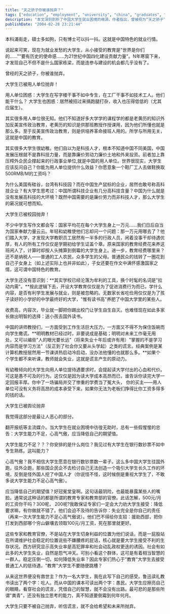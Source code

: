 ```yaml
---
title: "天之骄子你被谁抛弃？"
tags: ["education", "employment", "university", "china", "graduates", "job market", "social criticism", "higher education", "career", "academic system"]
description: "本文深刻剖析了中国大学生就业困境的根源。作者指出，曾被视为“天之骄子“的大学生，如今被用人单位、大学校园和社会舆论三方面抛弃。用人单位认为大学生实用技能不足，而大学生则发现所学与工作需求脱节；大学教育沦为牟利工具，过时的教材和课程无法为学生未来就业做准备；社会舆论则片面指责大学生“能力不足、心高气傲“，要求他们降低期望值接受低薪工作。文章批评中国教育体系与经济发展模式的不匹配，认为中国依靠廉价劳动力而非科技创新发展，导致高学历人才难以施展。作者呼吁大学生擦亮眼睛，看穿社会谎言，凭借智慧找到出路。"
publishDate: "2004-02-28 23:21:44"
---
```


本科滿街走，碩士多如狗，只有博士可以抖一抖。这就是中国特色的就业行情。

说起来可笑，现在为就业发愁的大学生，从小接受的教育是"世界是你们的……""要有历史的使命感……为21世纪中国四化建设贡献力量"。N年寒窗下来，才发现自己不但不是什么国家栋梁，而是连参与建设的机会都几乎没有了。

曾经的天之骄子，你被谁抛弃。

大学生已被用人单位抛弃！

用人单位困惑：大学生在写字楼干事不如中专生，在工厂干事不如技术工人。他们能干什么？
大学生也困惑：居然被招过来搞跑腿打杂，收入也压得低低的（尤其应届生）。

其实很多用人单位很无知。他们不知道好多大学学的课程学的都是老黄历的知识外加反美宣传政治教育，老黄历的知识是供那班教授作授课用，因为他们所懂也就是那么多。至于反美宣传政治教育，则是供培养革命接班人用的。所学与所用无关，这就是中国的教育。

其实很多大学生很幼稚。他们自以为是科技人才，根本不知道中国不同美国，中国发展压根就不是靠科技力量，而是靠廉价劳动力廉价土地和外来投资。前者加上靠压榨外企民企撑起来的行政事业单位,就是中国的用人单位。世界很现实，大学生应该反问自己？你能为用人单位提供什么效益？你愿意象一个鞋厂工人去做鞋换取500RMB/M的工资吗？

为什么美国有硅谷，台湾有科技园？而在中国生产鼠标的企业，居然也敢号称高科技企业？有大学生思考过：中国所谓科技企业有几分高科技含量？中国为什么就是没有发展高科技的大环境？既然中国需要的是廉价劳力而非科技人才，那么大学生的窘况就可想而知。

大学生已被校园抛弃！

不少中学生写作文都会写：国家平均花在每个大学生身上一万元……我们日后自当为国家奉献力量云云。年轻和幼稚使他们忘却问一个问题：那一万元用哪去了？他们踏入大学，才发现大学教职员工居然有一半多的行政人员，闲着没事干却待遇优厚，有人的所有工作仅仅是学期初给学生证盖个章。原来国家的教育经费花来养这班闲人了，计算时却按人头摊算到倒霉的大学生身上。进一步，教育经费哪里来？还不是纳税人——普通的工人农民，众多学生的父母。普通民众的钱转了一圈花到自己子女身上（如上述实际上也并非如此），子女还要在作文中满怀感激国家之情，这可谓中国特色的教育。

大学生还没有意识到：**其实学校已经沦落为牟利的工具，换个时髦的名词是"拉动内需"。**按此逻辑下去，开设大学教育仅仅是为了促进消费行为而已，学什么内容，是否有利学生发展与就业，则是被忽略的。无数家长省吃俭用仅仅是为了孩子读好的小学好的中学最终好的大学，"惟有读书高"养肥了中国大学里的某些人。

收费高，内容次，毕业就一脚把你踢出校门让学生自生自灭。也难怪现在如此多家长做出明智的选择：送小孩去国外读书。

中国的讲师教授们，一方面受到工作生活巨大压力，一方面又不得不为保住饭碗而向学生撒谎。**明明教材已经过时，非要说成是基础；明明对未来工作毫无用处，又可以编些"人的眼光要长远"（将来失业十年后或许有用）"掌握的不是学习内容而是学习方法"（反正到了社会你又要从头学起）之类的谎言。经典案例是某计算机教授居然用一节课讲热启动冷启动，没办法他懂的也就那么多。**如果个个学生都不来听课，教师就会失业，这就是谎言产生的原动力。

有幼稚倾向的大学生向用人单位提待遇要求时，会提起读大学付出的心血和代价。可这是愚不可及的行为。这仅仅是因为读大学成本高昂而已，谁告诉你读完大学一定回报丰厚。你中了一场骗局并交了惨重的学费当了冤大头， 你的买主——用人单位可没有义务将高昂的成本承受下来，如果你无法为老板们挣得比你工资多得多的钱的话。

大学生已被舆论抛弃

我觉得这部分是最让人恶心的部分。

翻开报纸等主流媒介。当大学生在就业困境中彷徨无助时，总有一些假惺惺的忠告：大学生能力不足，心高气傲，应当降低自己的期望值。

大学生能力不足？？？你安排的是什么岗位？我见过有大学生在银行数钞票不如中专生熟练。这叫能力？

心高气傲？我不相信大学生愿意在银行数钞票数一辈子。这么多中国大学生往国外跑，往外企跑，那些国企民企不去检讨自己无法创造一个吸引大学生长久工作的环境，反倒是怪外国人挖了中国人才（你说怪不怪，这时候倒是重视大学生了，不敢多说大学生能力不足心高气傲）。

应当降低自己的期望值？好冠冕堂皇啊。这句话最阴险，也最能暴露某些人的嘴脸。通常说这种话的都是所谓的教育专家和教育部的官僚。此话怎解，500元/月的工资你干吗？300呢，
200呢?我敢保证专家们一定会大力劝大学生接受：降低要求嘛，有你做就不错了。他们会迫不及待的告诉你：失业完全是你自己的责任（再来一次大学生能力不足心高气傲说）。他们巴不得给你支招：援助西部，把你打发到西部哪个穷山僻壤去领取100元/月工资，死在那里就更好。

这些专家和教育官僚，不是站在大学生切身利益的位置为他们说话，而是一屁股站在所谓维护社会稳定的位置说些不嫌腰疼的屁话，核心就是要大学生接受不利的生存状况。西方研究显示高失业率是高犯罪率和社会动乱政权更迭的诱因。社会有如此多的大学生失业，自然是怨气冲天。可别小看这个群体，这可是有着相当智慧的一群人。稳定压倒一切，如何降低失业率？因此专家们热心于"教育"大学生去接受普通工人的低待遇，"教育"大学生不要随便跳槽？

从来这世界便没有救世主？作为一名大学生，我在此写下自己的感受。鲁迅读礼教书读出了两个字：吃人。而从中国的课本可读出两个字：愚民。大学生应擦亮自己的眼睛，看穿社会的谎言，凭借自己的智慧，就不会没有出路。最可悲的是那些所谓"粪青"，还没有独立思考的能力，真不知道要倒霉到何年何月。

大学生只要不被自己抛弃，听信谎言，就不会给希望和未来所抛弃。
